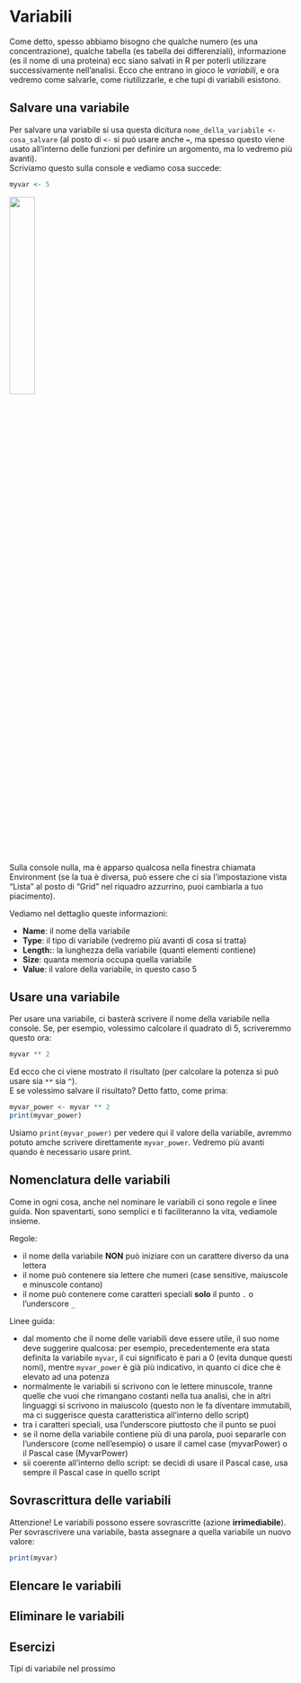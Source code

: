 # Variabili
Come detto, spesso abbiamo bisogno che qualche numero (es una concentrazione), qualche tabella (es tabella dei differenziali), informazione (es il nome di una proteina) ecc siano salvati in R per poterli utilizzare successivamente nell'analisi. Ecco che entrano in gioco le <em>variabili</em>, e ora vedremo come salvarle, come riutilizzarle, e che tupi di variabili esistono.

## Salvare una variabile {-}
Per salvare una variabile si usa questa dicitura `nome_della_variabile <- cosa_salvare` (al posto di `<-` si può usare anche `=`, ma spesso questo viene usato all'interno delle funzioni per definire un argomento, ma lo vedremo più avanti). 
<br>
Scriviamo questo sulla console e vediamo cosa succede:

```r
myvar <- 5
```

<img src="images/png/rstudio-environment.png" height=30%>

Sulla console nulla, ma è apparso qualcosa nella finestra chiamata Environment (se la tua è diversa, può essere che ci sia l'impostazione vista "Lista" al posto di "Grid" nel riquadro azzurrino, puoi cambiarla a tuo piacimento). 
<br>
<p class="plist">Vediamo nel dettaglio queste informazioni:<p>
<ul>
  <li><strong>Name</strong>: il nome della variabile</li>
  <li><strong>Type</strong>: il tipo di variabile (vedremo più avanti di cosa si tratta)</li>
  <li><strong>Length:</strong>: la lunghezza della variabile (quanti elementi contiene)</li>
  <li><strong>Size</strong>: quanta memoria occupa quella variabile</li>
  <li><strong>Value</strong>: il valore della variabile, in questo caso 5</li>
</ul>

## Usare una variabile {-}
Per usare una variabile, ci basterà scrivere il nome della variabile nella console. Se, per esempio, volessimo calcolare il quadrato di 5, scriveremmo questo ora:
```r
myvar ** 2
```
Ed ecco che ci viene mostrato il risultato (per calcolare la potenza si può usare sia `**` sia `^`). 
<br>
E se volessimo salvare il risultato? Detto fatto, come prima:
```r
myvar_power <- myvar ** 2
print(myvar_power)
```

Usiamo `print(myvar_power)` per vedere qui il valore della variabile, avremmo potuto amche scrivere direttamente `myvar_power`. Vedremo più avanti quando è necessario usare print.

## Nomenclatura delle variabili {-}
Come in ogni cosa, anche nel nominare le variabili ci sono regole e linee guida. Non spaventarti, sono semplici e ti faciliteranno la vita, vediamole insieme.
<br>
<p class="plist">Regole:<p>
<ul>
  <li>il nome della variabile <strong>NON</strong> può iniziare con un carattere diverso da una lettera</li>
  <li>il nome può contenere sia lettere che numeri (case sensitive, maiuscole e minuscole contano)</li>
  <li>il nome può contenere come caratteri speciali <strong>solo</strong> il punto `.` o l'underscore `_`</li>
</ul>
<p class="plist">Linee guida:<p>
<ul>
  <li>dal momento che il nome delle variabili deve essere utile, il suo nome deve suggerire qualcosa: per esempio, precedentemente era stata definita la variabile `myvar`, il cui significato è pari a 0 (evita dunque questi nomi), mentre `myvar_power` è già più indicativo, in quanto ci dice che è elevato ad una potenza</li>
  <li>normalmente le variabili si scrivono con le lettere minuscole, tranne quelle che vuoi che rimangano costanti nella tua analisi, che in altri linguaggi si scrivono in maiuscolo (questo non le fa diventare immutabili, ma ci suggerisce questa caratteristica all'interno dello script)</li>
  <li>tra i caratteri speciali, usa l'underscore piuttosto che il punto se puoi</li>
  <li>se il nome della variabile contiene più di una parola, puoi separarle con l'underscore (come nell'esempio) o usare il camel case (myvarPower) o il Pascal case (MyvarPower)</li>
  <li>sii coerente all'interno dello script: se decidi di usare il Pascal case, usa sempre il Pascal case in quello script</li>
</ul>

## Sovrascrittura delle variabili {-}
Attenzione! Le variabili possono essere sovrascritte (azione <strong>irrimediabile</strong>).
<br>
Per sovrascrivere una variabile, basta assegnare a quella variabile un nuovo valore:
```r
print(myvar)
```


## Elencare le variabili {-}

## Eliminare le variabili {-}

## Esercizi {-}

Tipi di variabile nel prossimo